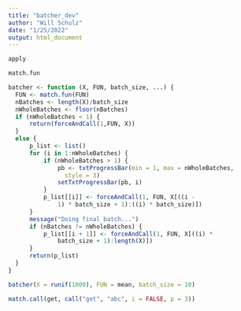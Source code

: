 ```yaml
---
title: "batcher_dev"
author: "Will Schulz"
date: "1/25/2022"
output: html_document
---
```


```r
apply

```


```r

match.fun
```


```r
batcher <- function (X, FUN, batch_size, ...) {
  FUN <- match.fun(FUN)
  nBatches <- length(X)/batch_size
  nWholeBatches <- floor(nBatches)
  if (nWholeBatches < 1) {
      return(forceAndCall(1,FUN, X))
  }
  else {
      p_list <- list()
      for (i in 1:nWholeBatches) {
          if (nWholeBatches > 1) {
              pb <- txtProgressBar(min = 1, max = nWholeBatches, 
                style = 3)
              setTxtProgressBar(pb, i)
          }
          p_list[[i]] <- forceAndCall(1, FUN, X[((i - 
              1) * batch_size + 1):((i) * batch_size)])
      }
      message("Doing final batch...")
      if (nBatches != nWholeBatches) {
          p_list[[i + 1]] <- forceAndCall(1, FUN, X[((i) * 
              batch_size + 1):length(X)])
      }
      return(p_list)
  }
}

```


```r
batcher(X = runif(1000), FUN = mean, batch_size = 10)
```


```r
match.call(get, call("get", "abc", i = FALSE, p = 3))

```


```r


```


```r


```


